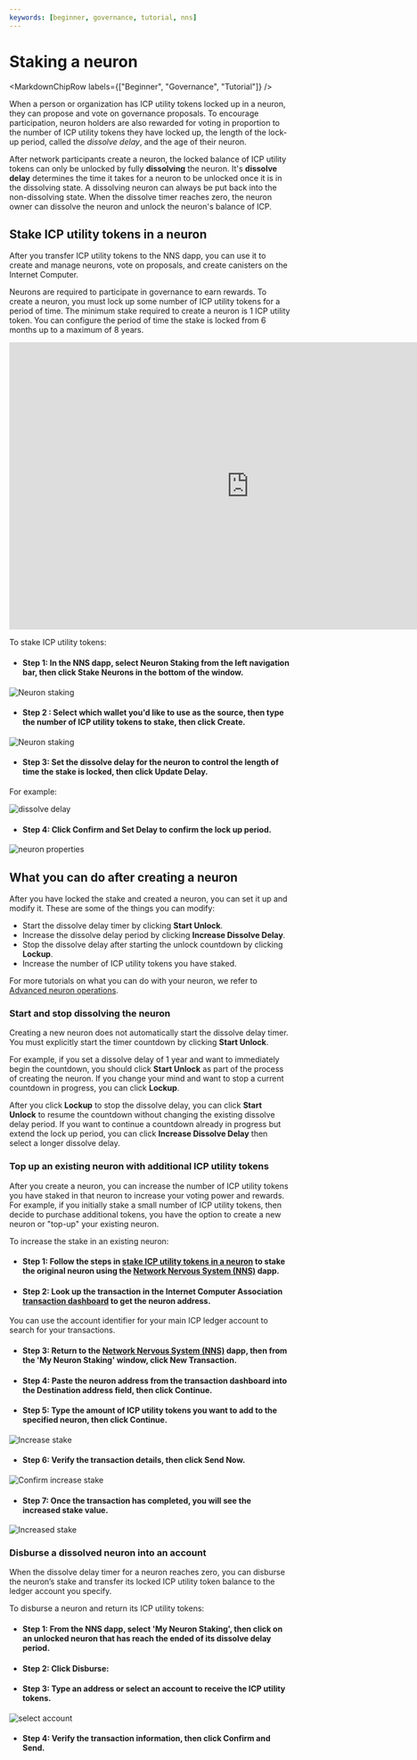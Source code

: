 ```yaml
---
keywords: [beginner, governance, tutorial, nns]
---
```



# Staking a neuron

<MarkdownChipRow labels={["Beginner", "Governance", "Tutorial"]} />

When a person or organization has ICP utility tokens locked up in a neuron, they can propose and vote on governance proposals.
To encourage participation, neuron holders are also rewarded for voting in proportion to the number of ICP utility tokens they have locked up,
the length of the lock-up period, called the *dissolve delay*, and the age of their neuron.

After network participants create a neuron, the locked balance of ICP utility tokens can only be unlocked by fully **dissolving** the neuron.
It's **dissolve delay** determines the time it takes for a neuron to be unlocked once it is in the dissolving state.
A dissolving neuron can always be put back into the non-dissolving state.
When the dissolve timer reaches zero, the neuron owner can dissolve the neuron and unlock the neuron's balance of ICP.

## Stake ICP utility tokens in a neuron

After you transfer ICP utility tokens to the NNS dapp, you can use it to create and manage neurons,
vote on proposals, and create canisters on the Internet Computer.

Neurons are required to participate in governance to earn rewards. To create a neuron, you must lock up some number of ICP utility tokens for a period of time.
The minimum stake required to create a neuron is 1 ICP utility token. You can configure the period of time the stake is locked from 6 months up to a maximum of 8 years.
<div class="text--center">
<p> </p>
</div>
<div class="text--center">
<iframe width="860" height="515" src="https://www.youtube.com/embed/3o0eBOaHP_4?si=k7vR9eulGzK_iLiY" title="YouTube video player" frameborder="0" allow="accelerometer; autoplay; clipboard-write; encrypted-media; gyroscope; picture-in-picture; web-share" referrerpolicy="strict-origin-when-cross-origin" allowfullscreen></iframe> </div>

To stake ICP utility tokens:

- #### Step 1:  In the NNS dapp, select **Neuron Staking** from the left navigation bar, then click **Stake Neurons** in the bottom of the window.

![Neuron staking](../../_attachments/nns8.png)

- #### Step 2 :  Select which wallet you'd like to use as the source, then type the number of ICP utility tokens to stake, then click **Create**.

![Neuron staking](../../_attachments/nns9.png)

- #### Step 3:  Set the dissolve delay for the neuron to control the length of time the stake is locked, then click **Update Delay**.

For example:

![dissolve delay](../../_attachments/nns-dissolve.png)

- #### Step 4:  Click **Confirm and Set Delay** to confirm the lock up period.

![neuron properties](../../_attachments/nns-settings.png)

## What you can do after creating a neuron
After you have locked the stake and created a neuron, you can set it up and modify it.
These are some of the things you can modify:

-   Start the dissolve delay timer by clicking **Start Unlock**.
-   Increase the dissolve delay period by clicking **Increase Dissolve Delay**.
-   Stop the dissolve delay after starting the unlock countdown by clicking **Lockup**.
-   Increase the number of ICP utility tokens you have staked.

For more tutorials on what you can do with your neuron, we refer to
[Advanced neuron operations](/docs/current/developer-docs/daos/nns/using-the-nns-dapp/nns-dapp-advanced-neuron-operations).

### Start and stop dissolving the neuron

Creating a new neuron does not automatically start the dissolve delay timer. You must explicitly start the timer countdown by clicking **Start Unlock**.

For example, if you set a dissolve delay of 1 year and want to immediately begin the countdown, you should click **Start Unlock** as part of the process of creating the neuron. If you change your mind and want to stop a current countdown in progress, you can click **Lockup**.

After you click **Lockup** to stop the dissolve delay, you can click **Start Unlock** to resume the countdown without changing the existing dissolve delay period. If you want to continue a countdown already in progress but extend the lock up period, you can click **Increase Dissolve Delay** then select a longer dissolve delay.

### Top up an existing neuron with additional ICP utility tokens

After you create a neuron, you can increase the number of ICP utility tokens you have staked in that neuron to increase your voting power and rewards. For example, if you initially stake a small number of ICP utility tokens, then decide to purchase additional tokens, you have the option to create a new neuron or "top-up" your existing neuron.

To increase the stake in an existing neuron:

- #### Step 1:  Follow the steps in [stake ICP utility tokens in a neuron](#stake-icp) to stake the original neuron using the [Network Nervous System (NNS)](https://nns.ic0.app) dapp.

- #### Step 2:  Look up the transaction in the Internet Computer Association [transaction dashboard](https://dashboard.internetcomputer.org/transactions) to get the neuron address.

You can use the account identifier for your main ICP ledger account to search for your transactions.

- #### Step 3:  Return to the [Network Nervous System (NNS)](https://nns.ic0.app) dapp, then from the 'My Neuron Staking' window, click **New Transaction**.

- #### Step 4:  Paste the neuron address from the transaction dashboard into the **Destination** address field, then click **Continue**.

- #### Step 5:  Type the amount of ICP utility tokens you want to add to the specified neuron, then click **Continue**.

![Increase stake](../../_attachments/nns10.png)

- #### Step 6:  Verify the transaction details, then click **Send Now**.

![Confirm increase stake](../../_attachments/nns11.png)

- #### Step 7:  Once the transaction has completed, you will see the increased stake value.

![Increased stake](../../_attachments/nns12.png)

### Disburse a dissolved neuron into an account

When the dissolve delay timer for a neuron reaches zero, you can disburse the neuron’s stake and transfer its locked ICP utility token balance to the ledger account you specify.

To disburse a neuron and return its ICP utility tokens:

- #### Step 1:  From the NNS dapp, select 'My Neuron Staking', then click on an unlocked neuron that has reach the ended of its dissolve delay period.

- #### Step 2:  Click **Disburse**:

- #### Step 3:  Type an address or select an account to receive the ICP utility tokens.

![select account](../../_attachments/select-account.png)

- #### Step 4:  Verify the transaction information, then click **Confirm and Send**.


